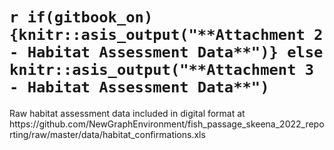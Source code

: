 

#  `r if(gitbook_on){knitr::asis_output("**Attachment 2 - Habitat Assessment Data**")} else knitr::asis_output("**Attachment 3 - Habitat Assessment Data**")` {-}

Raw habitat assessment data included in digital format at https://github.com/NewGraphEnvironment/fish_passage_skeena_2022_reporting/raw/master/data/habitat_confirmations.xls

